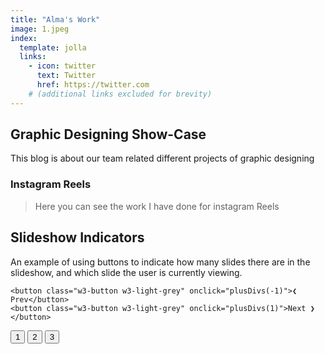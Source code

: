 ```yaml
---
title: "Alma's Work"
image: 1.jpeg
index:
  template: jolla
  links:
    - icon: twitter
      text: Twitter
      href: https://twitter.com
    # (additional links excluded for brevity)
---
```


## Graphic Designing Show-Case

This blog is about our team related different projects of graphic designing

### Instagram Reels

> Here you can see the work I have done for instagram Reels

<html>
<title>W3.CSS</title>
<meta name="viewport" content="width=device-width, initial-scale=1">
<link rel="stylesheet" href="https://www.w3schools.com/w3css/4/w3.css">
<style>
.mySlides {display:none}
</style>
<body>

<div class="w3-container">
  <h2>Slideshow Indicators</h2>
  <p>An example of using buttons to indicate how many slides there are in the slideshow, and which slide the user is currently viewing.</p>
</div>

<div class="w3-content" style="max-width:800px">
  <img class="mySlides" src="logos/logo1.jpeg" style="width:100%">
  <img class="mySlides" src="logos/logo2.jpeg" style="width:100%">
  <img class="mySlides" src="logs/logo1.jpeg" style="width:100%">
</div>

<div class="w3-center">
  <div class="w3-section">
    <button class="w3-button w3-light-grey" onclick="plusDivs(-1)">❮ Prev</button>
    <button class="w3-button w3-light-grey" onclick="plusDivs(1)">Next ❯</button>
  </div>
  <button class="w3-button demo" onclick="currentDiv(1)">1</button> 
  <button class="w3-button demo" onclick="currentDiv(2)">2</button> 
  <button class="w3-button demo" onclick="currentDiv(3)">3</button> 
</div>

<script>
var slideIndex = 1;
showDivs(slideIndex);

function plusDivs(n) {
  showDivs(slideIndex += n);
}

function currentDiv(n) {
  showDivs(slideIndex = n);
}

function showDivs(n) {
  var i;
  var x = document.getElementsByClassName("mySlides");
  var dots = document.getElementsByClassName("demo");
  if (n > x.length) {slideIndex = 1}    
  if (n < 1) {slideIndex = x.length}
  for (i = 0; i < x.length; i++) {
    x[i].style.display = "none";  
  }
  for (i = 0; i < dots.length; i++) {
    dots[i].className = dots[i].className.replace(" w3-red", "");
  }
  x[slideIndex-1].style.display = "block";  
  dots[slideIndex-1].className += " w3-red";
}
</script>

</body>
</html>

